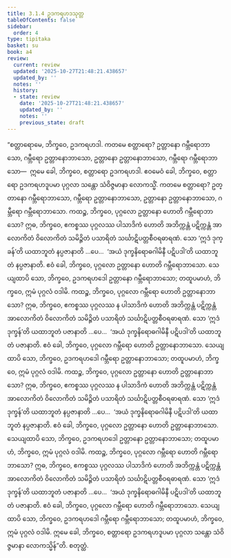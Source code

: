 ```yaml
---
title: 3.1.4 ဥဒကရဟဒသုတ္တ
tableOfContents: false
sidebar:
  order: 4
type: tipitaka
basket: su
book: a4
review:
  current: review
  updated: '2025-10-27T21:48:21.438657'
  updated_by: ''
  notes: ''
  history:
  - state: review
    date: '2025-10-27T21:48:21.438657'
    updated_by: ''
    notes: ''
    previous_state: draft
---
```



<ReviewStatus review={frontmatter.review} showDetails={true} />

<HypothesisAnnotation frontmatter={frontmatter} />

<DynamicBreadcrumb />

<Division number="104" book="a4" e="ch" v="15" p="419">

<Paragraph number="693" book="a4">
“စတ္တာရောမေ, ဘိက္ခဝေ, ဥဒကရဟဒါ. ကတမေ စတ္တာရော? ဥတ္တာနော ဂမ္ဘီရောဘာသော, ဂမ္ဘီရော ဥတ္တာနောဘာသော, ဥတ္တာနော ဥတ္တာနောဘာသော, ဂမ္ဘီရော ဂမ္ဘီရောဘာသော—  ဣမေ ခေါ, ဘိက္ခဝေ, စတ္တာရော ဥဒကရဟဒါ. ဧဝမေဝံ ခေါ, ဘိက္ခဝေ, စတ္တာရော ဥဒကရဟဒူပမာ ပုဂ္ဂလာ သန္တော သံဝိဇ္ဇမာနာ လောကသ္မိံ. ကတမေ စတ္တာရော? ဥတ္တာနော ဂမ္ဘီရောဘာသော, ဂမ္ဘီရော ဥတ္တာနောဘာသော, ဥတ္တာနော ဥတ္တာနောဘာသော, ဂမ္ဘီရော ဂမ္ဘီရောဘာသော.
</Paragraph>

<Paragraph number="694" book="a4">
ကထဉ္စ, ဘိက္ခဝေ, ပုဂ္ဂလော ဥတ္တာနော ဟောတိ ဂမ္ဘီရောဘာသော? ဣဓ, ဘိက္ခဝေ, ဧကစ္စဿ ပုဂ္ဂလဿ ပါသာဒိကံ ဟောတိ အဘိက္ကန္တံ ပဋိက္ကန္တံ အာလောကိတံ ဝိလောကိတံ သမိဉ္ဇိတံ ပသာရိတံ သင်္ဃာဋိပတ္တစီဝရဓာရဏံ. သော ‘ဣဒံ ဒုက္ခန်’တိ ယထာဘူတံ နပ္ပဇာနာတိ …ပေ…  ‘အယံ ဒုက္ခနိရောဓဂါမိနီ ပဋိပဒါ’တိ ယထာဘူတံ နပ္ပဇာနာတိ. ဧဝံ ခေါ, ဘိက္ခဝေ, ပုဂ္ဂလော ဥတ္တာနော ဟောတိ ဂမ္ဘီရောဘာသော. သေယျထာပိ သော, ဘိက္ခဝေ, ဥဒကရဟဒေါ ဥတ္တာနော ဂမ္ဘီရောဘာသော; တထူပမာဟံ, ဘိက္ခဝေ, ဣမံ ပုဂ္ဂလံ ဝဒါမိ.
</Paragraph>

<Paragraph number="695" book="a4">
ကထဉ္စ, ဘိက္ခဝေ, ပုဂ္ဂလော ဂမ္ဘီရော ဟောတိ ဥတ္တာနောဘာသော? ဣဓ, ဘိက္ခဝေ, ဧကစ္စဿ ပုဂ္ဂလဿ န ပါသာဒိကံ ဟောတိ အဘိက္ကန္တံ ပဋိက္ကန္တံ အာလောကိတံ ဝိလောကိတံ သမိဉ္ဇိတံ ပသာရိတံ သင်္ဃာဋိပတ္တစီဝရဓာရဏံ. သော ‘ဣဒံ ဒုက္ခန်’တိ ယထာဘူတံ ပဇာနာတိ …ပေ…  ‘အယံ ဒုက္ခနိရောဓဂါမိနီ ပဋိပဒါ’တိ ယထာဘူတံ ပဇာနာတိ. ဧဝံ ခေါ, ဘိက္ခဝေ, ပုဂ္ဂလော ဂမ္ဘီရော ဟောတိ ဥတ္တာနောဘာသော. သေယျထာပိ သော, ဘိက္ခဝေ, ဥဒကရဟဒေါ ဂမ္ဘီရော ဥတ္တာနောဘာသော; တထူပမာဟံ, ဘိက္ခဝေ, ဣမံ ပုဂ္ဂလံ ဝဒါမိ.
</Paragraph>

<Paragraph number="696" book="a4">
ကထဉ္စ, ဘိက္ခဝေ, ပုဂ္ဂလော ဥတ္တာနော ဟောတိ ဥတ္တာနောဘာသော? ဣဓ, ဘိက္ခဝေ, ဧကစ္စဿ ပုဂ္ဂလဿ န ပါသာဒိကံ ဟောတိ အဘိက္ကန္တံ ပဋိက္ကန္တံ အာလောကိတံ ဝိလောကိတံ သမိဉ္ဇိတံ ပသာရိတံ သင်္ဃာဋိပတ္တစီဝရဓာရဏံ. သော ‘ဣဒံ ဒုက္ခန်’တိ ယထာဘူတံ နပ္ပဇာနာတိ …ပေ…  ‘အယံ ဒုက္ခနိရောဓဂါမိနီ ပဋိပဒါ’တိ ယထာဘူတံ နပ္ပဇာနာတိ. ဧဝံ ခေါ, ဘိက္ခဝေ, ပုဂ္ဂလော ဥတ္တာနော ဟောတိ ဥတ္တာနောဘာသော. သေယျထာပိ သော, ဘိက္ခဝေ, ဥဒကရဟဒေါ ဥတ္တာနော ဥတ္တာနောဘာသော; တထူပမာဟံ, ဘိက္ခဝေ, ဣမံ ပုဂ္ဂလံ ဝဒါမိ.
</Paragraph>

<Paragraph number="697" book="a4">
ကထဉ္စ, ဘိက္ခဝေ, ပုဂ္ဂလော ဂမ္ဘီရော ဟောတိ ဂမ္ဘီရောဘာသော? ဣဓ, ဘိက္ခဝေ, ဧကစ္စဿ ပုဂ္ဂလဿ ပါသာဒိကံ ဟောတိ အဘိက္ကန္တံ ပဋိက္ကန္တံ အာလောကိတံ ဝိလောကိတံ သမိဉ္ဇိတံ ပသာရိတံ သင်္ဃာဋိပတ္တစီဝရဓာရဏံ. သော ‘ဣဒံ ဒုက္ခန်’တိ ယထာဘူတံ ပဇာနာတိ …ပေ…  ‘အယံ ဒုက္ခနိရောဓဂါမိနီ ပဋိပဒါ’တိ ယထာဘူတံ ပဇာနာတိ. ဧဝံ ခေါ, ဘိက္ခဝေ, ပုဂ္ဂလော ဂမ္ဘီရော ဟောတိ ဂမ္ဘီရောဘာသော. သေယျထာပိ သော, ဘိက္ခဝေ, ဥဒကရဟဒေါ ဂမ္ဘီရော ဂမ္ဘီရောဘာသော; တထူပမာဟံ, ဘိက္ခဝေ, ဣမံ ပုဂ္ဂလံ ဝဒါမိ. ဣမေ ခေါ, ဘိက္ခဝေ, စတ္တာရော ဥဒကရဟဒူပမာ ပုဂ္ဂလာ သန္တော သံဝိဇ္ဇမာနာ လောကသ္မိန်”တိ.

</Paragraph>
</Division>

<Paragraph number="698" type="center" book="a4">
စတုတ္ထံ.
</Paragraph>